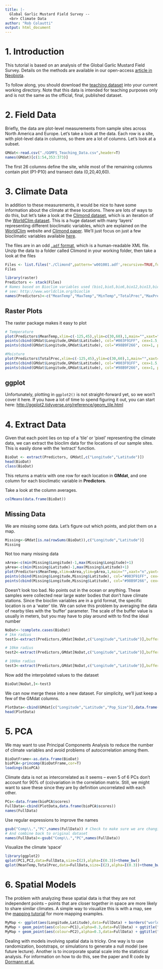 ```yaml
---
title: |-
  Global Garlic Mustard Field Survey --
  <br> Climate Data 
author: "Rob Colautti"
output: html_document
---
```


# 1. Introduction

This tutorial is based on an analysis of the Global Garlic Mustard Field Survey. Details on the methods are available in our open-access [article in Neobiota](https://neobiota.pensoft.net/articles.php?id=1270).

To follow along, you should download the [teaching dataset](./GGMFS_Teaching_Data.csv) into your current working directory. Note that this data is intended for teaching purposes only and is not the same as the official, final, published dataset.

# 2. Field Data

Briefly, the data are plot-level measurements from sample sites across North America and Europe. Let's take a look at the data. Each row is a site, with plot-level data in columns, so there are a lot of columns. Let's look at a subset.
```r
GMdat<-read.csv("./GGMFS_Teaching_Data.csv",header=T)
names(GMdat)[c(1:54,353:373)]
```

The first 26 columns define the site, while most of the remaining columns contain plot (P1-P10) and transect data (0,20,40,60).

# 3. Climate Data

In addition to these measurements, it would be nice to have some information about the climate at these locations. There are lots of ways to do this, but let's take a look at the [Climond dataset](https://climond.org), which is an iteration of the [WorldClim dataset](http://www.worldclim.org). This is a huge dataset with many 'layers' representing different bioclimatic variables, which are explained on the [WorldClim](http://www.worldclim.org/bioclim) website and [Climond paper](http://dx.doi.org/10.1111/2041-210X.12244). We'll just focus on just a few bioclimatic variables available [here](./Climond.zip). 

The files are in an odd [`.adf` format](https://en.wikipedia.org/wiki/Auto-lead_Data_Format), which is a human-readable XML file. Unzip the data to a folder called Climond in your working folder, then take a look at the files
```r
Files <- list.files("./Climond",pattern='w001001.adf',recursive=TRUE,full.names=TRUE)
Files
```

```r
library(raster)
Predictors <- stack(Files)
# Names based on Bioclim variables used (bio1,bio5,bio6,bio12,bio13,bio14)
# see: http://www.worldclim.org/bioclim
names(Predictors)<-c("MeanTemp","MaxTemp","MinTemp","TotalPrec","MaxPrec","MinPrec")
```

## Raster Plots

The raster package makes it easy to plot
```r
# Temperature
plot(Predictors$MeanTemp,xlim=c(-125,45),ylim=c(30,60),1,main="",xaxt="n",yaxt="n",legend=F)
points(cbind(GMdat$Longitude,GMdat$Latitude), col="#003F91FF", cex=1.5, pch=21)
points(cbind(GMdat$Longitude,GMdat$Latitude), col="#98B9F266", cex=1, pch=16)

#Moisture
plot(Predictors$TotalPrec,xlim=c(-125,45),ylim=c(30,60),1,main="",xaxt="n",yaxt="n",legend=F)
points(cbind(GMdat$Longitude,GMdat$Latitude), col="#003F91FF", cex=1.5, pch=21)
points(cbind(GMdat$Longitude,GMdat$Latitude), col="#98B9F266", cex=1, pch=16)
```

## ggplot

Unfortunately, plotting in `ggplot2()` is not straight-forward yet, so we won't cover it here. If you have a lot of time to spend figuring it out, you can start here: [http://ggplot2.tidyverse.org/reference/geom_tile.html](http://ggplot2.tidyverse.org/reference/geom_tile.html)

# 4. Extract Data

Given that each point lies on top of a 'tile' or 'pixel' representing the climate data, we can extract the bioclim data for the locations of our sample sites. This is easily done with the 'extract' function.
```r
BioDat <- extract(Predictors, GMdat[,c("Longitude","Latitude")])
head(BioDat)
class(BioDat)
```

This returns a matrix with one row for each location in __GMdat__, and one column for each bioclimatic variable in __Predictors__. 

Take a look at the column averages.
```r
colMeans(data.frame(BioDat))
```

## Missing Data

We are missing some data. Let's figure out which points, and plot them on a map.
```r
Missing<-GMdat[is.na(rowSums(BioDat)),c("Longitude","Latitude")]
Missing
```

Not too many missing data
```r
xArea<-c(min(Missing$Longitude)-1,max(Missing$Longitude)+1)
yArea<-c(min(Missing$Latitude)-1,max(Missing$Latitude)+1)
plot(Predictors$MeanTemp,xlim=xArea,ylim=yArea,1,main="",xaxt="n",yaxt="n",legend=F)
points(cbind(Missing$Longitude,Missing$Latitude), col="#003F91FF", cex=1.5, pch=21)
points(cbind(Missing$Longitude,Missing$Latitude), col="#98B9F266", cex=1, pch=16)
```

Doesn't look too bad. No points out in the ocean or anything. These samples were collected near large water bodies that don't have climate stations. Since the bioclim variables are in a grid format, the specific location is on a 'water' tile. We can solve this problem by averaging the data of nearby tiles with the 'buffer' parameter. The scale of the buffer value is usually in meters, but you may have to play around with to find the ideal number
```r
NoDat<-!complete.cases(BioDat)
# 1km radius
test1<-extract(Predictors,GMdat[NoDat,c("Longitude","Latitude")],buffer=1000,fun=mean)
```
```r
# 10km radius
test2<-extract(Predictors,GMdat[NoDat,c("Longitude","Latitude")],buffer=10000,fun=mean)
```
```r
# 100km radius
test3<-extract(Predictors,GMdat[NoDat,c("Longitude","Latitude")],buffer=100000,fun=mean)
```

Now add the interpolated values to the dataset
```r
BioDat[NoDat,]<-test3
```

We can now merge these into a new dataset. For simplicity, we'll just keep a few of the GMdat columns.
```r
PlotData<-cbind(GMdat[c("Longitude","Latitude","Pop_Size")],data.frame(BioDat))
head(PlotData)
```

# 5. PCA

We may want to use Principal Components Analysis to reduce the number of climate variables and avoid problems of autocorrelation among them. 
```r
BioDatFrame<-as.data.frame(BioDat)
bioPCA<-princomp(BioDatFrame,cor=T)
loadings(bioPCA)
```

Climate data is not as intercorrelated as it seems -- even 5 of 6 PCs don't account for 90% of (co)variation in the correlation matrix. Still, we might want to save these since they are by definition uncorrelated with each other.
```r
PCs<-data.frame(bioPCA$scores)
FullData<-cbind(PlotData,data.frame(bioPCA$scores))
names(FullData)
```

Use regular expressions to improve the names
```r
gsub("Comp\\.","PC",names(FullData)) # Check to make sure we are changing the correct names
# And combine back to original dataset
names(FullData)<-gsub("Comp\\.","PC",names(FullData))
```

Visualize the climate 'space'
```r
library(ggplot2)
qplot(PC1,PC2,data=FullData,size=I(2),alpha=I(0.3))+theme_bw()
qplot(MeanTemp,TotalPrec,data=FullData,size=I(2),alpha=I(0.3))+theme_bw()
```

# 6. Spatial Models

The problem with analyzing these spatial data is that they are not independent points -- points that are closer together in space are more likely to share similar climates. A simple way to visualize this is with a map, see the [mapping tutorial](./mapping.html) for more mapping examples.
```r
MyMap <- ggplot(aes(Longitude,Latitude),data=FullData) + borders("world", colour=NA, fill="black") + theme_bw() + scale_colour_gradient2() + coord_fixed(xlim=c(-100,50), ylim=c(30,75))
MyMap + geom_point(aes(colour=PC1),alpha=0.3,data=FullData) + ggtitle("PC1")
MyMap + geom_point(aes(colour=PC2),alpha=0.3,data=FullData) + ggtitle("PC2")
```

Dealing with models involving spatial data is tricky. One way is to use randomization, bootstraps, or simulations to generate a null model (see future lecture). Another is to incorporate spatial scale into the statistical analysis. For information on how to do this, see the paper and R code by [Dormann et al.](../Readings/DormannEtAl2007SpatialAutocorrelation.pdf)

